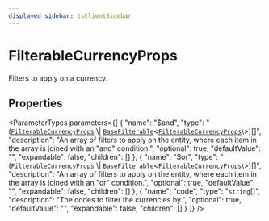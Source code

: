 ```yaml
---
displayed_sidebar: jsClientSidebar
---
```



# FilterableCurrencyProps

Filters to apply on a currency.

## Properties

<ParameterTypes parameters={[
  {
    "name": "$and",
    "type": "([`FilterableCurrencyProps`](internal.internal-1.PricingTypes.FilterableCurrencyProps.mdx) \\| [`BaseFilterable`](../../DAL/interfaces/internal.internal-1.DAL.BaseFilterable.mdx)<[`FilterableCurrencyProps`](internal.internal-1.PricingTypes.FilterableCurrencyProps.mdx)\\>)[]",
    "description": "An array of filters to apply on the entity, where each item in the array is joined with an \"and\" condition.",
    "optional": true,
    "defaultValue": "",
    "expandable": false,
    "children": []
  },
  {
    "name": "$or",
    "type": "([`FilterableCurrencyProps`](internal.internal-1.PricingTypes.FilterableCurrencyProps.mdx) \\| [`BaseFilterable`](../../DAL/interfaces/internal.internal-1.DAL.BaseFilterable.mdx)<[`FilterableCurrencyProps`](internal.internal-1.PricingTypes.FilterableCurrencyProps.mdx)\\>)[]",
    "description": "An array of filters to apply on the entity, where each item in the array is joined with an \"or\" condition.",
    "optional": true,
    "defaultValue": "",
    "expandable": false,
    "children": []
  },
  {
    "name": "code",
    "type": "`string`[]",
    "description": "The codes to filter the currencies by.",
    "optional": true,
    "defaultValue": "",
    "expandable": false,
    "children": []
  }
]} />

